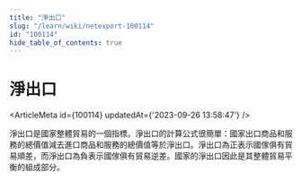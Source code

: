 ```yaml
---
title: "淨出口"
slug: "/learn/wiki/netexport-100114"
id: "100114"
hide_table_of_contents: true
---
```



# 淨出口

<ArticleMeta id={100114} updatedAt={'2023-09-26 13:58:47'} />
<div className='border-solid border-b border-t-0 my-4 border-[var(--ifm-color-gray-300)]' />

淨出口是國家整體貿易的一個指標。淨出口的計算公式很簡單：國家出口商品和服務的總價值減去進口商品和服務的總價值等於淨出口。淨出口為正表示國傢俱有貿易順差，而淨出口為負表示國傢俱有貿易逆差。國家的淨出口因此是其整體貿易平衡的組成部分。
